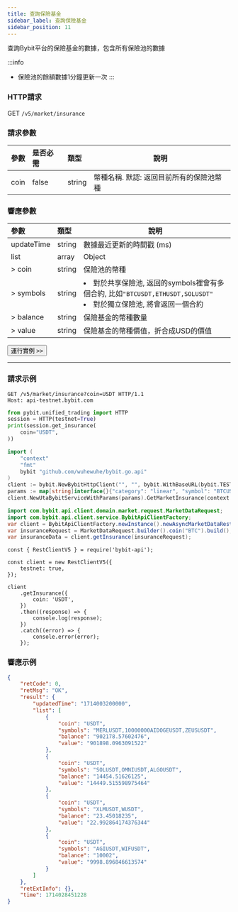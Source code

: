 ---
title: 查詢保險基金
sidebar_label: 查詢保險基金
sidebar_position: 11
---

查詢Bybit平台的保險基金的數據，包含所有保險池的數據

:::info
* 保險池的餘額數據1分鐘更新一次
:::

### HTTP請求
GET `/v5/market/insurance`

### 請求參數
| 參數 | 是否必需 | 類型 | 說明|
|:----- |:-------|:-----|------ |
|coin |false |string |幣種名稱. 默認: 返回目前所有的保險池幣種 |

### 響應參數
| 參數 | 類型 | 說明|
|:----- |:-----|----- |
|updateTime |string |數據最近更新的時間戳 (ms) |
|list |array |Object |
|> coin |string |保險池的幣種 |
|> symbols |string |<li>對於共享保險池, 返回的symbols裡會有多個合約, 比如<code>"BTCUSDT,ETHUSDT,SOLUSDT"</code></li><li>對於獨立保險池, 將會返回一個合約</li>|
|> balance |string |保險基金的幣種數量 |
|> value |string |保險基金的幣種價值，折合成USD的價值 |

<a href="/api-explorer/v5/market/insurance"><Button>運行實例 >></Button></a>

---

### 請求示例

<Tabs groupId="programming-languages">
<TabItem value="http" label="HTTP">

```http
GET /v5/market/insurance?coin=USDT HTTP/1.1
Host: api-testnet.bybit.com
```

</TabItem>
<TabItem value="python" label="Python">

```python
from pybit.unified_trading import HTTP
session = HTTP(testnet=True)
print(session.get_insurance(
    coin="USDT",
))
```

</TabItem>
<TabItem value="GO" label="GO">

```go
import (
	"context"
	"fmt"
	bybit "github.com/wuhewuhe/bybit.go.api"
)
client := bybit.NewBybitHttpClient("", "", bybit.WithBaseURL(bybit.TESTNET))
params := map[string]interface{}{"category": "linear", "symbol": "BTCUSDT"}
client.NewUtaBybitServiceWithParams(params).GetMarketInsurance(context.Background())
```

</TabItem>
<TabItem value="java" label="Java">

```java
import com.bybit.api.client.domain.market.request.MarketDataRequest;
import com.bybit.api.client.service.BybitApiClientFactory;
var client = BybitApiClientFactory.newInstance().newAsyncMarketDataRestClient();
var insuranceRequest = MarketDataRequest.builder().coin("BTC").build();
var insuranceData = client.getInsurance(insuranceRequest);
```

</TabItem>
<TabItem value="Node" label="Node.js">

```n4js
const { RestClientV5 } = require('bybit-api');

const client = new RestClientV5({
    testnet: true,
});

client
    .getInsurance({
        coin: 'USDT',
    })
    .then((response) => {
        console.log(response);
    })
    .catch((error) => {
        console.error(error);
    });
```

</TabItem>
</Tabs>

### 響應示例

```json
{
    "retCode": 0,
    "retMsg": "OK",
    "result": {
        "updatedTime": "1714003200000",
        "list": [
            {
                "coin": "USDT",
                "symbols": "MERLUSDT,10000000AIDOGEUSDT,ZEUSUSDT",
                "balance": "902178.57602476",
                "value": "901898.0963091522"
            },
            {
                "coin": "USDT",
                "symbols": "SOLUSDT,OMNIUSDT,ALGOUSDT",
                "balance": "14454.51626125",
                "value": "14449.515598975464"
            },
            {
                "coin": "USDT",
                "symbols": "XLMUSDT,WUSDT",
                "balance": "23.45018235",
                "value": "22.992864174376344"
            },
            {
                "coin": "USDT",
                "symbols": "AGIUSDT,WIFUSDT",
                "balance": "10002",
                "value": "9998.896846613574"
            }
        ]
    },
    "retExtInfo": {},
    "time": 1714028451228
}
```
